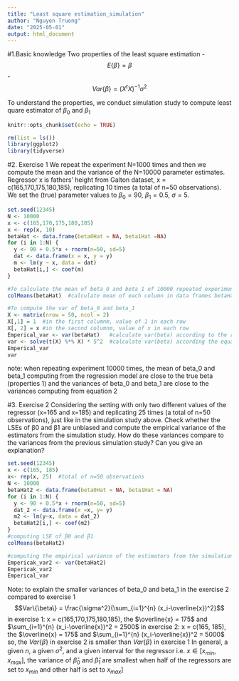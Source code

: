 ```yaml
---
title: "Least square estimation_simulation"
author: "Nguyen Truong"
date: "2025-05-01"
output: html_document
---
```

#1.Basic knowledge
Two properties of the least square estimation 
- $$E\{\beta \} = \beta$$ 
- $$Var\{\beta\} = (X^{t}X)^{-1}\sigma^2$$  

To understand the properties, we conduct simulation study to compute least quare estimator of $\beta_0$ and $\beta_1$

```r
knitr::opts_chunk$set(echo = TRUE)
```

```r
rm(list = ls())
library(ggplot2)
library(tidyverse)
```

#2. Exercise 1
We repeat the experiment N=1000 times and then we compute the mean and the variance of the N=10000 parameter estimates. Regressor x is fathers' height from Galton dataset, x = c(165,170,175,180,185), replicating 10 times (a total of n=50 observations). We set the (true) parameter values to  $\beta_0 = 90$, $\beta_1 = 0.5$, $\sigma = 5$. 
```r
set.seed(12345)
N <- 10000
x <- c(165,170,175,180,185)
x <- rep(x, 10)
betaHat <- data.frame(beta0Hat = NA, beta1Hat =NA)
for (i in 1:N) {
  y <- 90 + 0.5*x + rnorm(n=50, sd=5)
  dat <- data.frame(x = x, y = y)
  m <- lm(y ~ x, data = dat)
  betaHat[i,] <- coef(m)
}

#To calculate the mean of beta_0 and beta_1 of 10000 repeated experiment
colMeans(betaHat)  #calculate mean of each column in data frames betaHat

#To compute the var of beta_0 and beta_1 
X <- matrix(nrow = 50, ncol = 2)  
X[,1] = 1  #in the first columnm, value of 1 in each row  
X[, 2] = x #in the second columnm, value of x in each row
Emperical_var <- var(betaHat)   #calculate var(beta) according to the regression model
var <- solve(t(X) %*% X) * 5^2  #calculate var(beta) according the equation above
Emperical_var
var
```
note: when repeating experiment 10000 times, the mean of beta_0 and beta_1 computing from the regression model are close to the true beta (properties 1) and the variances of beta_0 and beta_1 are close to the variances computing from equation 2

#3. Exercise 2
Considering the setting with only two different values of the regressor (x=165 and x=185) and replicating 25 times (a total of n=50 observations), just like in the simulation study above. Check whether the LSEs of β0 and β1 are unbiased and compute the empirical variance of the estimators from the simulation study. How do these variances compare to the variances from the previous simulation study? Can you give an explanation?

```r
set.seed(12345)
x <- c(165, 185)
x<- rep(x, 25)  #total of n=50 observations
N <- 10000
betaHat2 <- data.frame(beta0Hat = NA, beta1Hat = NA)
for (i in 1:N) {
  y <- 90 + 0.5*x + rnorm(n=50, sd=5)
  dat_2 <- data.frame(x =x, y= y)
  m2 <- lm(y~x, data = dat_2)
  betaHat2[i,] <- coef(m2) 
}
#computing LSE of β0 and β1
colMeans(betaHat2)

#computing the empirical variance of the estimators from the simulation study. How do these variances compare to the variances from the previous simulation study? Can you give an explanation?
Empericak_var2 <- var(betaHat2)
Empericak_var2
Emperical_var
```
Note: to explain the smaller variances of beta_0 and beta_1 in the exercise 2 compared to exercise 1
$$Var\{\beta\} = \frac{\sigma^2}{\sum_{i=1}^{n} (x_i-\overline{x})^2}$$ 
in exercise 1: x = c(165,170,175,180,185), the $\overline{x} = 175$ and $\sum_{i=1}^{n} (x_i-\overline{x})^2 = 2500$ 
in exercise 2: x = c(165, 185), the $\overline{x} = 175$ and $\sum_{i=1}^{n} (x_i-\overline{x})^2 = 5000$
so, the $Var\{\beta\}$ in exercise 2 is smaller than $Var\{\beta\}$ in exercise 1
In general, a given $n$, a given $\sigma^2$, and a given interval for the regressor i.e. $x \in [x_{min}, x_{max}]$, the variance of $\hat\beta_0$ and $\hat\beta_1$ are smallest when half of the regressors are set to $x_{min}$ and other half is set to $x_{max}]$ 